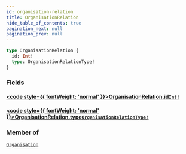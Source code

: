 ```yaml
---
id: organisation-relation
title: OrganisationRelation
hide_table_of_contents: true
pagination_next: null
pagination_prev: null
---
```








 

```graphql
type OrganisationRelation {
  id: Int!
  type: OrganisationRelationType!
}
```


### Fields

#### [<code style={{ fontWeight: 'normal' }}>OrganisationRelation.<b>id</b></code>](#)<Bullet />[`Int!`](/graphql/scalars/int) <Badge class="secondary" text="non-null"/> <Badge class="secondary" text="scalar"/>
> 
> 

#### [<code style={{ fontWeight: 'normal' }}>OrganisationRelation.<b>type</b></code>](#)<Bullet />[`OrganisationRelationType!`](/graphql/objects/organisation-relation-type) <Badge class="secondary" text="non-null"/> <Badge class="secondary" text="object"/>
> 
> 



### Member of

[`Organisation`](/graphql/objects/organisation)  <Badge className="secondary" text="object"/>



